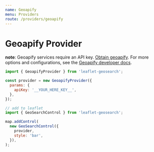 ```yaml
---
name: Geoapify
menu: Providers
route: /providers/geoapify
---
```



# Geoapify Provider

**note**: Geoapify services require an API key. [Obtain geoapify][1].
For more options and configurations, see the [Geoapify developer docs][2].

<Playground>
  <Map provider="Geoapify" />
</Playground>

```js
import { GeoapifyProvider } from 'leaflet-geosearch';

const provider = new GeoapifyProvider({
  params: {
    apiKey: '__YOUR_HERE_KEY__',
  },
});

// add to leaflet
import { GeoSearchControl } from 'leaflet-geosearch';

map.addControl(
  new GeoSearchControl({
    provider,
    style: 'bar',
  }),
);
```

[1]: https://apidocs.geoapify.com/
[2]: https://apidocs.geoapify.com/docs/geocoding/forward-geocoding/#geocode-addresses
